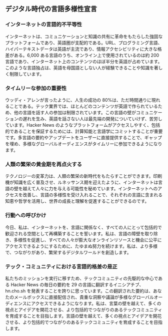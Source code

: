 
<Steps>

## デジタル時代の言語多様性宣言

### インターネットの言語的不平等性

インターネットは、コミュニケーションと知識の共有に革命をもたらした強固なプラットフォームであり、英語圏が支配的である。URL、プログラミング言語、ハイパーテキストデータは英語が主流であり、情報アクセシビリティに大きな格差がある。6,000 ある言語のうち、オンライン上で使用されているのは約 200 言語であり、インターネット上のコンテンツのほぼ半分を英語が占めています。このような言語独占は、英語を母国語としない人が経験できることや知識を著しく制限しています。

### タイムリーな参加の重要性

ウッディ・アレンが言ったように、人生の成功の 80%は、ただ時間通りに現れることである。テック業界では、ほとんどのコンテンツが英語で作られているため、他の言語を話す人の参加は制限されています。この言語の壁がコミュニケーションの遅れを生み、英語を話さない人は最先端の開発についていけず、苦労しています。Hacker News のようなプラットフォームがアクセスしやすく、包括的であることを保証するためには、計算知能と言語学にコミットすることが重要です。多言語の要約やアップデートをユーザーに直接提供することで、ギャップを埋め、多様なグローバルオーディエンスがタイムリーに参加できるようになります。

### 人類の繁栄の黄金期を再点火する

テクノロジーの変革力は、人類の繁栄の新時代をもたらすことができます。印刷機が知識を広く普及させ、ルネッサンス期を迎えたように、インターネットは言語の壁を越えて人々に力を与える可能性を秘めています。インターネットへのアクセスを改善し、言語の多様性を受け入れることで、それぞれの言語に含まれる知恵や哲学を活用し、世界の成長と理解を促進することができるのです。

### 行動への呼びかけ

今日、私は、インターネットを、言語に関係なく、すべての人にとって包括的で歓迎される空間として再構築することを誓います。私は、言語の障壁を取り除き、多様性を促進し、すべての人々が膨大なオンラインリソースと機会に公平にアクセスできるようにするために、たゆまぬ努力を続けます。私は、より多様で、つながりがあり、繁栄するデジタルワールドを創造します。

### テック・コミュニティにおける言語的格差の是正

私たちのミッションを実行に移すため、テックコミュニティの先駆的な中心である Hacker News の毎日の要約を 29 の言語に翻訳するイニシアチブ、hn.cho.sh を発表することを誇りに思っています。この翻訳された要約は、あなたのメールボックスに直接配信され、貴重な洞察や議論が多様なグローバルオーディエンスにアクセスできるようになります。私は、言葉の壁を越えて、多くの視点とアイデアを開花させる、より包括的でつながりのあるテックコミュニティを育成することを目指します。言語の壁を越えて、多くの視点とアイデアを開花させる、より包括的でつながりのあるテックコミュニティを育成することを目指します。

</Steps>
